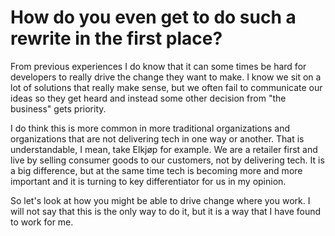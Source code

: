 
<CentralContent>

# How do you even get to do such a rewrite in the first place?

</CentralContent>

<Notes>

From previous experiences I do know that it can some times be hard for developers to really drive the change they want to make. I know we sit on a lot of solutions that really make sense, but we often fail to communicate our ideas so they get heard and instead some other decision from "the business" gets priority.

I do think this is more common in more traditional organizations and organizations that are not delivering tech in one way or another. That is understandable, I mean, take Elkjøp for example. We are a retailer first and live by selling consumer goods to our customers, not by delivering tech. It is a big difference, but at the same time tech is becoming more and more important and it is turning to key differentiator for us in my opinion.

So let's look at how you might be able to drive change where you work. I will not say that this is the only way to do it, but it is a way that I have found to work for me.

</Notes>